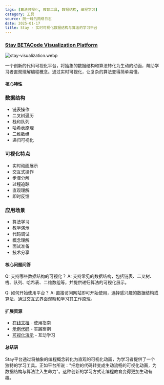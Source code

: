 ```yaml
---
tags: [算法可视化, 教育工具, 数据结构, 编程学习]
category: 工具
source: 阮一峰的网络日志
date: 2025-01-17
title: Stay - 实时可视化数据结构与算法的学习平台
---
```


### [Stay BETACode Visualization Platform](https://staying.fun/zh)

![stay-visualization.webp](https://img.mengpeng.tech/i/2025/01/17/6789ec863affd.webp)

一个创新的代码可视化平台，将抽象的数据结构和算法转化为生动的动画，帮助学习者直观理解编程概念。通过实时可视化，让复杂的算法变得简单易懂。

#### 核心特性

### 数据结构
- 链表操作
- 二叉树遍历
- 栈和队列
- 哈希表原理
- 二维数组
- 递归可视化

### 可视化特点
- 实时动画展示
- 交互式操作
- 步骤分解
- 过程追踪
- 直观理解
- 即时反馈

### 应用场景
- 算法学习
- 教学演示
- 代码调试
- 概念理解
- 面试准备
- 技术分享

#### 核心问题问答

Q: 支持哪些数据结构的可视化？
A: 支持常见的数据结构，包括链表、二叉树、栈、队列、哈希表、二维数组等，并提供递归算法的可视化展示。

Q: 如何开始使用平台？
A: 直接访问网站即可开始使用，选择感兴趣的数据结构或算法，通过交互式界面观察和学习其工作原理。

#### 扩展资源

- [在线文档](https://staying.fun/zh) - 使用指南
- [示例代码](https://staying.fun/zh) - 实践案例
- [可视化演示](https://staying.fun/zh) - 互动学习

#### 总结语

Stay平台通过将抽象的编程概念转化为直观的可视化动画，为学习者提供了一个独特的学习工具。正如平台所说："把您的代码转变成生动流畅的可视化动画，为数据结构与算法注入生命力"。这种创新的学习方式让编程教育变得更加生动有趣。 